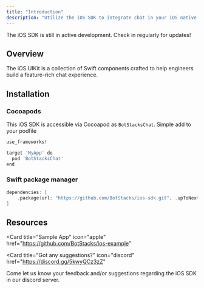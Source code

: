 ```yaml
---
title: "Introduction"
description: "Utilize the iOS SDK to integrate chat in your iOS native environment"
---
```


<Warning>
  The iOS SDK is still in active development. Check in regularly for updates!
</Warning>

## Overview

The iOS UIKit is a collection of Swift components crafted to help engineers build a
feature-rich chat experience.

## Installation

### Cocoapods

This iOS SDK is accessible via Cocoapod as `BotStacksChat`. Simple add to your podfile

```bash
use_frameworks!

target 'MyApp' do
  pod 'BotStacksChat'
end
```

### Swift package manager

```Swift
dependencies: [
    .package(url: "https://github.com/BotStacks/ios-sdk.git", .upToNextMajor(from: "1.0.1"))
]
```

## Resources

<CardGroup cols={2}>
  <Card title="Figma" 
  icon="figma" 
  href="https://www.figma.com/file/to0svpIcxIysJnTY8VPltC/BotStacks-UI-Kit-for-Mobile?type=design&node-id=973%3A6246&mode=design&t=LuQ7ijGmVXLVnlHo-1"
  >
  </Card>

  <Card title="Sample App" 
  icon="apple" 
  href="https://github.com/BotStacks/ios-example"
  >
  </Card>

</CardGroup>

<Card
  title="Got any suggestions?"
  icon="discord"
  href="https://discord.gg/5kwyQCz3zZ"
>
  Come let us know your feedback and/or suggestions regarding the iOS SDK in
  our discord server.
</Card>
